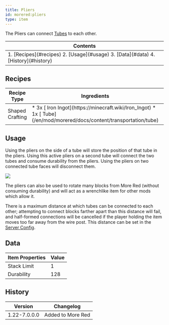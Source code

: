 ```yaml
---
title: Pliers
id: morered:pliers
type: item
---
```


The Pliers can connect [Tubes](/en/mod/morered/docs/content/transportation/tube) to each other.

<table>
	<thead><tr><th>Contents</th></tr></thead>
	<tbody><tr><td>
		1. [Recipes](#recipes)
		2. [Usage](#usage)
		3. [Data](#data)
		4. [History](#history)
	</td></tr></tbody>
</table>

## Recipes

<table>
	<thead>
		<tr>
			<th>Recipe Type</th>
			<th>Ingredients</th>
			<th>Output</th>
			<th>Example</th>
		</tr>
	</thead>
	<tbody>
		<tr>
			<td>Shaped Crafting</td>
			<td style={{width: '30%'}}>
				* 3x [<ModAsset width={32} height={32} location='iron_ingot'/> Iron Ingot](https://minecraft.wiki/Iron_Ingot)
				* 1x [<ModAsset width={32} height={32} location='morered:tube'/> Tube](/en/mod/morered/docs/content/transportation/tube)
			</td>
			<td>
				* 1x Pliers
			</td>
			<td>
				![Shaped Crafting Recipe for Pliers](https://commoble.net/images/morered/recipes/pliers_recipe.png)
			</td>
		</tr>
	</tbody>
</table>

## Usage

Using the pliers on the side of a tube will store the position of that tube in the pliers.
Using this active pliers on a second tube will connect the two tubes and consume durability from the pliers.
Using the pliers on two connected tube faces will disconnect them.

![](https://commoble.net/images/tubesreloaded/tubing_pliers.png)

The pliers can also be used to rotate many blocks from More Red (without consuming durability)
and will act as a wrenchlike item for other mods which allow it.

There is a maximum distance at which tubes can be connected to each other;
attempting to connect blocks farther apart than this distance will fail,
and half-formed connections will be cancelled if the player holding the item moves too far away from the wire post.
This distance can be set in the [Server Config](/en/mod/morered/docs/configuration/server_config).

## Data

| Item Properties | Value
| --- | -
| Stack Limit | 1
| Durability | 128

## History
| Version | Changelog
| --- | -
| 1.22-7.0.0.0 | Added to More Red
